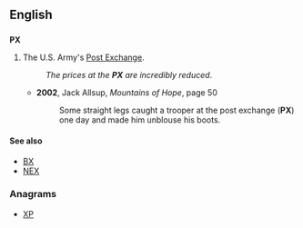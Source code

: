 {{also|℞|πχ}}
==English==
{{wikipedia|Post exchange}}
==={{initialism-old|en}}===
'''PX'''

# {{context|US|military}} The U.S. Army's [[Post Exchange]].
#: ''The prices at the '''PX''' are incredibly reduced''.
#* '''2002''', Jack Allsup, ''Mountains of Hope'', page 50
#*: Some straight legs caught a trooper at the post exchange ('''PX''') one day and made him unblouse his boots.

====See also====
* [[BX]]
* [[NEX]]

===Anagrams===
* [[XP#English|XP]]